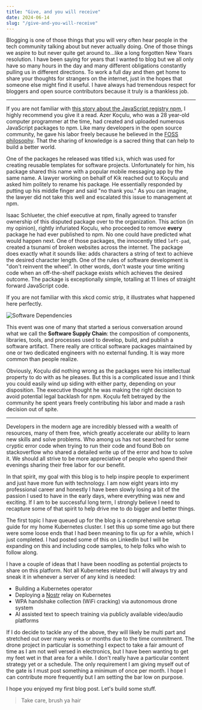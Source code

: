 ```yaml
---
title: "Give, and you will receive"
date: 2024-06-14
slug: "/give-and-you-will-receive"
---
```


Blogging is one of those things that you will very often hear people in the tech community talking about but never actually doing. One of those things we aspire to but never quite get around to...like a long forgotten New Years resolution. I have been saying for years that I wanted to blog but we all only have so many hours in the day and many different obligations constantly pulling us in different directions. To work a full day and then get home to share your thoughts for strangers on the internet, just in the hopes that someone else might find it useful. I have always had tremendous respect for bloggers and open source contributors because it truly is a thankless job.

---

If you are not familiar with [this story about the JavaScript registry npm](https://qz.com/646467/how-one-programmer-broke-the-internet-by-deleting-a-tiny-piece-of-code), I highly recommend you give it a read. Azer Koçulu, who was a 28 year-old computer programmer at the time, had created and uploaded numerous JavaScript packages to npm. Like many developers in the open source community, he gave his labor freely because he believed in the [FOSS philosophy](https://www.gnu.org/philosophy/floss-and-foss.en.html). That the sharing of knowledge is a sacred thing that can help to build a better world.

One of the packages he released was titled `kik`, which was used for creating reusable templates for software projects. Unfortunately for him, his package shared this name with a popular mobile messaging app by the same name. A lawyer working on behalf of Kik reached out to Koçulu and asked him politely to rename his package. He essentially responded by putting up his middle finger and said "no thank you." As you can imagine, the lawyer did not take this well and escalated this issue to management at npm.

Isaac Schlueter, the chief executive at npm, finally agreed to transfer ownership of this disputed package over to the organization. This action (in my opinion), rightly infuriated Koçulu, who proceeded to remove **every** package he had ever published to npm. No one could have predicted what would happen next. One of those packages, the innocently titled  `left-pad`, created a tsunami of broken  websites across the internet. The package does exactly what it sounds like: adds characters a string of text to achieve the desired character length. One of the rules of software development is "don't reinvent the wheel". In other words, don't waste your time writing code when an off-the-shelf package exists which achieves the desired outcome. The package is exceptionally simple, totalling at 11 lines of straight forward JavaScript code.

If you are not familiar with this xkcd comic strip, it illustrates what happened here perfectly.

![Software Dependencies](./dependency.png)

This event was one of many that started a serious conversation around what we call the **Software Supply Chain**: the composition of components, libraries, tools, and processes used to develop, build, and publish a software artifact. There really are critical software packages maintained by one or two dedicated engineers with no external funding. It is way more common than people realize.

Obviously, Koçulu did nothing wrong as the packages were his intellectual property to do with as he pleases. But this is a complicated issue and I think you could easily wind up siding with either party, depending on your disposition. The executive thought he was making the right decision to avoid potential legal backlash for npm. Koçulu felt betrayed by the community he spent years freely contributing his labor and made a rash decision out of spite.

---

Developers in the modern age are incredibly blessed with a wealth of resources, many of them free, which greatly accelerate our ability to learn new skills and solve problems. Who among us has not searched for some cryptic error code when trying to run their code and found Bob on stackoverflow who shared a detailed write up of the error and how to solve it. We should all strive to be more appreciative of people who spend their evenings sharing their free labor for our benefit.

In that spirit, my goal with this blog is to help inspire people to experiment and just have more fun with technology. I am now eight years into my professional career and honestly I have been slowly losing a bit of the passion I used to have in the early days, where everything was new and exciting. If I am to be successful long term, I strongly believe I need to recapture some of that spirit to help drive me to do bigger and better things.

The first topic I have queued up for the blog is a comprehensive setup guide for my home Kubernetes cluster. I set this up some time ago but there were some loose ends that I had been meaning to fix up for a while, which I just completed. I had posted some of this on LinkedIn but I will be expanding on this and including code samples, to help folks who wish to follow along.

I have a couple of ideas that I have been noodling as potential projects to share on this platform. Not all Kubernetes related but I will always try and sneak it in whenever a server of any kind is needed:

- Building a Kubernetes operator
- Deploying a [Nostr](https://nostr.com/) relay on Kubernetes 
- WPA handshake collection (WiFi cracking) via autonomous drone system
- AI assisted text to speech training via publicly available video/audio platforms

If I do decide to tackle any of the above, they will likely be multi part and stretched out over many weeks or months due to the time commitment. The drone project in particular is something I expect to take a fair amount of time as I am not well versed in electronics, but I have been wanting to get my feet wet in that area for a while. I don't really have a particular content strategy yet or a schedule. The only requirement I am giving myself out of the gate is I must post something a minimum of once per month. I hope I can contribute more frequently but I am setting the bar low on purpose.

I hope you enjoyed my first blog post. Let's build some stuff.

> Take care, brush ya hair
